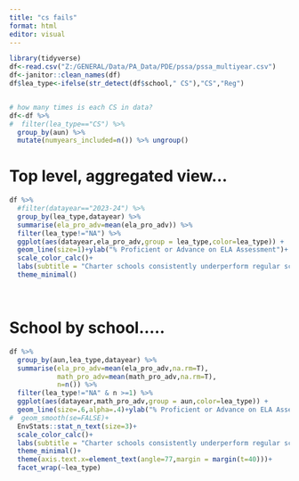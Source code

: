 ---
title: "cs fails"
format: html
editor: visual
---

```{r}
library(tidyverse)
df<-read.csv("Z:/GENERAL/Data/PA_Data/PDE/pssa/pssa_multiyear.csv")
df<-janitor::clean_names(df)
df$lea_type<-ifelse(str_detect(df$school," CS"),"CS","Reg")


# how many times is each CS in data?
df<-df %>% 
#  filter(lea_type=="CS") %>%
  group_by(aun) %>%
  mutate(numyears_included=n()) %>% ungroup()

```

# Top level, aggregated view...

```{r}
df %>% 
  #filter(datayear=="2023-24") %>%
  group_by(lea_type,datayear) %>%
  summarise(ela_pro_adv=mean(ela_pro_adv)) %>%
  filter(lea_type!="NA") %>%
  ggplot(aes(datayear,ela_pro_adv,group = lea_type,color=lea_type)) +
  geom_line(size=1)+ylab("% Proficient or Advance on ELA Assessment")+
  scale_color_calc()+
  labs(subtitle = "Charter schools consistently underperform regular schools...")+
  theme_minimal()


```

 

# School by school.....

```{r}
df %>% 
  group_by(aun,lea_type,datayear) %>%
  summarise(ela_pro_adv=mean(ela_pro_adv,na.rm=T),
            math_pro_adv=mean(math_pro_adv,na.rm=T),
            n=n()) %>%
  filter(lea_type!="NA" & n >=1) %>%
  ggplot(aes(datayear,math_pro_adv,group = aun,color=lea_type)) +
  geom_line(size=.6,alpha=.4)+ylab("% Proficient or Advance on ELA Assessment")+
#  geom_smooth(se=FALSE)+
  EnvStats::stat_n_text(size=3)+
  scale_color_calc()+
  labs(subtitle = "Charter schools consistently underperform regular schools...")+
  theme_minimal()+
  theme(axis.text.x=element_text(angle=77,margin = margin(t=40)))+
  facet_wrap(~lea_type)


```
